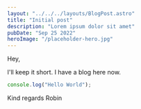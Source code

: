 ```yaml
---
layout: "../../../layouts/BlogPost.astro"
title: "Initial post"
description: "Lorem ipsum dolor sit amet"
pubDate: "Sep 25 2022"
heroImage: "/placeholder-hero.jpg"
---
```


Hey,

I'll keep it short. I have a blog here now.

```ts
console.log("Hello World");
```

Kind regards
Robin
